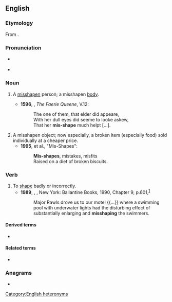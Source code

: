 ==English==

===Etymology===
From {{prefix|en|mis|shape}}.

===Pronunciation===
* {{q|noun}} {{IPA|en|/ˈmɪsʃeɪp/}}
* {{q|verb}} {{IPA|en|/mɪsˈʃeɪp/}}
[[Category:English heteronyms]]

===Noun===
{{en-noun}}

# {{lb|en|obsolete}} A [[misshapen]] person; a misshapen [[body]]. {{defdate|14th-17th c.}}
#* '''1596''', {{w|Edmund Spenser}}, ''The Faerie Queene'', V.12:
#*: The one of them, that elder did appeare, <br> With her dull eyes did seeme to looke askew, <br> That her '''mis-shape''' much helpt [...].
# A misshapen object; now especially, a broken item (especially food) sold individually at a cheaper price. {{defdate|from 19th c.}}
#* '''1995''', {{w|Jarvis Cocker}} et al., "Mis-Shapes":
#*: '''Mis-shapes''', mistakes, misfits <br> Raised on a diet of broken biscuits.

===Verb===
{{en-verb|past_ptc2=misshapen|past_ptc2_qual=obsolete or poetic}}

# To [[shape]] badly or incorrectly. {{defdate|from 15th c.}}
#* '''1989''', {{w|John Irving}}, ''{{w|A Prayer for Owen Meany}}'', New York: Ballantine Books, 1990, Chapter 9, p.{{nbsp}}601,<sup>[https://archive.org/details/prayerforowenmea00irvi]</sup>
#*: Major Rawls drove us to our motel {{...}} where a swimming pool with underwater lights had the disturbing effect of substantially enlarging and '''misshaping''' the swimmers.

====Derived terms====
* {{l|en|misshaper}}

====Related terms====
* {{l|en|misshapen}}

===Anagrams===
* {{anagrams|en|a=aehimpss|emphasis}}